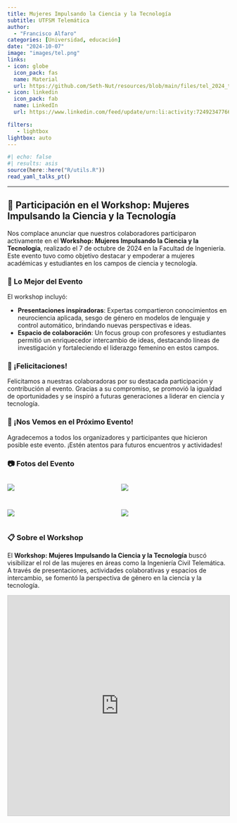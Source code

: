 ```yaml
---
title: Mujeres Impulsando la Ciencia y la Tecnología
subtitle: UTFSM Telemática
author: 
  - "Francisco Alfaro"
categories: [Universidad, educación]
date: "2024-10-07"
image: "images/tel.png"
links:
- icon: globe
  icon_pack: fas
  name: Material
  url: https://github.com/Seth-Nut/resources/blob/main/files/tel_2024_talk.pdf
- icon: linkedin
  icon_pack: fab
  name: LinkedIn
  url: https://www.linkedin.com/feed/update/urn:li:activity:7249234776618856448

filters:
   - lightbox
lightbox: auto
---
```



```r
#| echo: false
#| results: asis
source(here::here("R/utils.R"))
read_yaml_talks_pt()
```


------------------------------------------------------------------------



## 🎉 Participación en el Workshop: Mujeres Impulsando la Ciencia y la Tecnología

Nos complace anunciar que nuestros colaboradores participaron activamente en el **Workshop: Mujeres Impulsando la Ciencia y la Tecnología**, realizado el 7 de octubre de 2024 en la Facultad de Ingeniería. Este evento tuvo como objetivo destacar y empoderar a mujeres académicas y estudiantes en los campos de ciencia y tecnología.

### 🌟 Lo Mejor del Evento

El workshop incluyó:

- **Presentaciones inspiradoras**: Expertas compartieron conocimientos en neurociencia aplicada, sesgo de género en modelos de lenguaje y control automático, brindando nuevas perspectivas e ideas.
- **Espacio de colaboración**: Un focus group con profesores y estudiantes permitió un enriquecedor intercambio de ideas, destacando líneas de investigación y fortaleciendo el liderazgo femenino en estos campos.

### 👏 ¡Felicitaciones!

Felicitamos a nuestras colaboradoras por su destacada participación y contribución al evento. Gracias a su compromiso, se promovió la igualdad de oportunidades y se inspiró a futuras generaciones a liderar en ciencia y tecnología.

### 📅 ¡Nos Vemos en el Próximo Evento!

Agradecemos a todos los organizadores y participantes que hicieron posible este evento. ¡Estén atentos para futuros encuentros y actividades!

### 📷 Fotos del Evento

::: {style="display: grid; grid-template-columns: repeat(2, 1fr); grid-gap: 1em;"}

![](images/img_01.jpeg){group="my-gallery"}

![](images/img_02.jpeg){group="my-gallery"}

![](images/img_03.jpeg){group="my-gallery"}

![](images/img_04.jpeg){group="my-gallery"}

:::





### 📋 Sobre el Workshop

El **Workshop: Mujeres Impulsando la Ciencia y la Tecnología** buscó visibilizar el rol de las mujeres en áreas como la Ingeniería Civil Telemática. A través de presentaciones, actividades colaborativas y espacios de intercambio, se fomentó la perspectiva de género en la ciencia y la tecnología.


<iframe src="https://www.slideshare.net/slideshow/embed_code/key/c5sahH6L09kdHk?hostedIn=slideshare&page=upload" width="700" height="500" frameborder="0" marginwidth="0" marginheight="0" scrolling="no" style="border:1px solid #CCC; border-width:1px; margin-bottom:5px; max-width: 100%;" allowfullscreen> </iframe>


